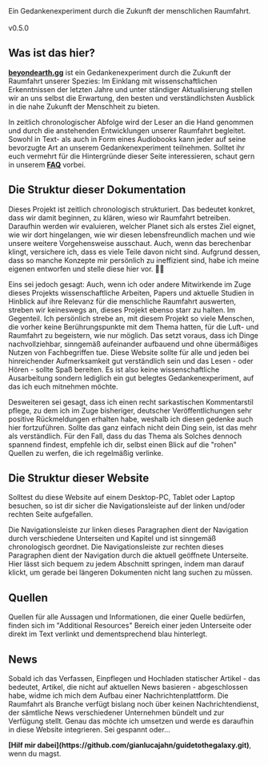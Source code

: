 
<GuideToTheGalaxy />
Ein Gedankenexperiment durch die Zukunft der menschlichen Raumfahrt. <br/> <br/>
v0.5.0

## Was ist das hier?
<strong>[beyondearth.gg](http://beyondearth.gg/)</strong> ist ein Gedankenexperiment durch die Zukunft der Raumfahrt unserer Spezies: Im Einklang mit wissenschaftlichen Erkenntnissen der letzten Jahre und unter ständiger Aktualisierung stellen wir an uns selbst die Erwartung, den besten und verständlichsten Ausblick in die nahe Zukunft der Menschheit zu bieten. 

In zeitlich chronologischer Abfolge wird der Leser an die Hand genommen und durch die anstehenden Entwicklungen unserer Raumfahrt begleitet. Sowohl in Text- als auch in Form eines Audiobooks kann jeder auf seine bevorzugte Art an unserem Gedankenexperiment teilnehmen. Solltet ihr euch vermehrt für die Hintergründe dieser Seite interessieren, schaut gern in unserem <strong>[FAQ](https://guidetothegalaxy.vercel.app/faq)</strong> vorbei.

## Die Struktur dieser Dokumentation
Dieses Projekt ist zeitlich chronologisch strukturiert. Das bedeutet konkret, dass wir damit beginnen, zu klären, wieso wir Raumfahrt betreiben. Daraufhin werden wir evaluieren, welcher Planet sich als erstes Ziel eignet, wie wir dort hingelangen, wie wir diesen lebensfreundlich machen und wie unsere weitere Vorgehensweise ausschaut. Auch, wenn das berechenbar klingt, versichere ich, dass es viele Teile davon nicht sind. Aufgrund dessen, dass so manche Konzepte mir persönlich zu ineffizient sind, habe ich meine eigenen entworfen und stelle diese hier vor. 👨‍🏫

Eins sei jedoch gesagt: Auch, wenn ich oder andere Mitwirkende im Zuge dieses Projekts wissenschaftliche Arbeiten, Papers und aktuelle Studien in Hinblick auf ihre Relevanz für die menschliche Raumfahrt auswerten, streben wir keineswegs an, dieses Projekt ebenso starr zu halten. Im Gegenteil. Ich persönlich strebe an, mit diesem Projekt so viele Menschen, die vorher keine Berührungspunkte mit dem Thema hatten, für die Luft- und Raumfahrt zu begeistern, wie nur möglich. Das setzt voraus, dass ich Dinge nachvollziehbar, sinngemäß aufeinander aufbauend und ohne übermäßiges Nutzen von Fachbegriffen tue. Diese Website sollte für alle und jeden bei hinreichender Aufmerksamkeit gut verständlich sein und das Lesen - oder Hören - sollte Spaß bereiten. Es ist also keine wissenschaftliche Ausarbeitung sondern lediglich ein gut belegtes Gedankenexperiment, auf das ich euch mitnehmen möchte.

Desweiteren sei gesagt, dass ich einen recht sarkastischen Kommentarstil pflege, zu dem ich im Zuge bisheriger, deutscher Veröffentlichungen sehr positive Rückmeldungen erhalten habe, weshalb ich diesen gedenke auch hier fortzuführen. Sollte das ganz einfach nicht dein Ding sein, ist das mehr als verständlich. Für den Fall, dass du das Thema als Solches dennoch spannend findest, empfehle ich dir, selbst einen Blick auf die "rohen" Quellen zu werfen, die ich regelmäßig verlinke. 

## Die Struktur dieser Website
Solltest du diese Website auf einem Desktop-PC, Tablet oder Laptop besuchen, so ist dir sicher die Navigationsleiste auf der linken und/oder rechten Seite aufgefallen.

Die Navigationsleiste zur linken dieses Paragraphen dient der Navigation durch verschiedene Unterseiten und Kapitel und ist sinngemäß chronologisch geordnet. Die Navigationsleiste zur rechten dieses Paragraphen dient der Navigation durch die aktuell geöffnete Unterseite. Hier lässt sich bequem zu jedem Abschnitt springen, indem man darauf klickt, um gerade bei längeren Dokumenten nicht lang suchen zu müssen.

## Quellen
Quellen für alle Aussagen und Informationen, die einer Quelle bedürfen, finden sich im "Additional Resources" Bereich einer jeden Unterseite oder direkt im Text verlinkt und dementsprechend blau hinterlegt.

## News
Sobald ich das Verfassen, Einpflegen und Hochladen statischer Artikel - das bedeutet, Artikel, die nicht auf aktuellen News basieren - abgeschlossen habe, widme ich mich dem Aufbau einer Nachrichtenplattform. Die Raumfahrt als Branche verfügt bislang noch über keinen Nachrichtendienst, der sämtliche News verschiedener Unternehmen bündelt und zur Verfügung stellt. Genau das möchte ich umsetzen und werde es daraufhin in diese Website integrieren. Sei gespannt oder...

 
<Callout emoji="💡">
    <strong>[Hilf mir dabei](https://github.com/gianlucajahn/guidetothegalaxy.git)</strong>, wenn du magst.
</Callout>
